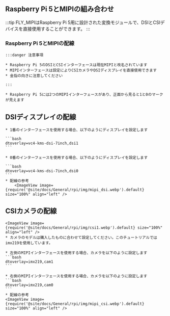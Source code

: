 ## Raspberry Pi 5とMIPIの組み合わせ

:::tip
FLY_MIPIはRaspberry Pi 5用に設計された変換モジュールで、DSIとCSIデバイスを直接使用することができます。
:::

### Raspberry Pi 5とMIPIの配線

    :::danger 注意事項

    * Raspberry Pi 5のDSIとCSIインターフェースは現在MIPIと改名されています
    * MIPIインターフェースは設定によりCSIカメラやDSIディスプレイを直接使用できます
    * 金指の向きに注意してください

    :::

    * Raspberry Pi 5には2つのMIPIインターフェースがあり、正面から見ると1と0のマークが見えます


## DSIディスプレイの配線

    * 1番のインターフェースを使用する場合、以下のようにディスプレイを設定します

    ```bash
    dtoverlay=vc4-kms-dsi-7inch,dsi1
    ```

    * 0番のインターフェースを使用する場合、以下のようにディスプレイを設定します

    ```bash
    dtoverlay=vc4-kms-dsi-7inch,dsi0
    ```
    * 配線の参考
        <ImageView image={require('@site/docs/General/rpi/img/mipi_dsi.webp').default} size="100%" align="left" />

## CSIカメラの配線

    <ImageView image={require('@site/docs/General/rpi/img/csi1.webp').default} size="100%" align="left" />
    * カメラのモデルは購入したものに合わせて設定してください。このチュートリアルではimx219を使用しています。

    * 左側のMIPIインターフェースを使用する場合、カメラを以下のように設定します
    ```bash
    dtoverlay=imx219,cam1
    ```

    * 右側のMIPIインターフェースを使用する場合、カメラを以下のように設定します
    ```bash
    dtoverlay=imx219,cam0
    ```
    * 配線の参考
    <ImageView image={require('@site/docs/General/rpi/img/mipi_csi.webp').default} size="100%" align="left" />